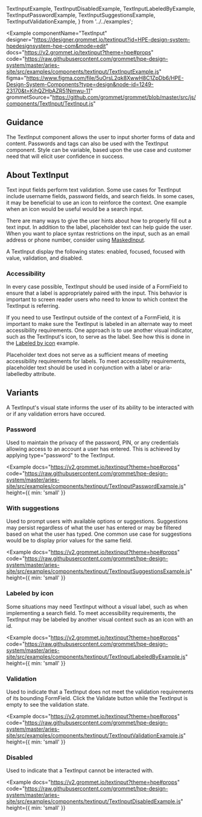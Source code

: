   TextInputExample,
  TextInputDisabledExample,
  TextInputLabeledByExample,
  TextInputPasswordExample,
  TextInputSuggestionsExample,
  TextInputValidationExample,
} from '../../examples';

<Example
  componentName="TextInput"
  designer="https://designer.grommet.io/textinput?id=HPE-design-system-hpedesignsystem-hpe-com&mode=edit"
  docs="https://v2.grommet.io/textinput?theme=hpe#props"
  code="https://raw.githubusercontent.com/grommet/hpe-design-system/master/aries-site/src/examples/components/textinput/TextInputExample.js"
  figma="https://www.figma.com/file/5uOrsL2qk8XwwH8C1ZpDb6/HPE-Design-System-Components?type=design&node-id=1249-23170&t=KjhQZHbAZR51Nmwu-11"
  grommetSource="https://github.com/grommet/grommet/blob/master/src/js/components/TextInput/TextInput.js"
>
  <TextInputExample />
</Example>

## Guidance

The TextInput component allows the user to input shorter forms of data and content. Passwords and tags can also be used with the TextInput component. Style can be variable, based upon the use case and customer need that will elicit user confidence in success.

## About TextInput

Text input fields perform text validation. Some use cases for TextInput include username fields, password fields, and search fields. In some cases, it may be beneficial to use an icon to reinforce the context. One example when an icon would be useful would be a search input.

There are many ways to give the user hints about how to properly fill out a text input. In addition to the label, placeholder text can help guide the user. When you want to place syntax restrictions on the input, such as an email address or phone number, consider using [MaskedInput](/components/maskedinput).

A TextInput display the following states: enabled, focused, focused with value, validation, and disabled.

### Accessibility

In every case possible, TextInput should be used inside of a FormField to ensure that a label is appropriately paired with the input. This behavior is important to screen reader users who need to know to which context the TextInput is referring.

If you need to use TextInput outside of the context of a FormField, it is important to make sure the TextInput is labeled in an alternate way to meet accessibility requirements. One approach is to use another visual indicator, such as the TextInput's icon, to serve as the label. See how this is done in the [Labeled by icon](#labeled-by-icon) example.

Placeholder text does not serve as a sufficient means of meeting accessibility requirements for labels. To meet accessbility requirements, placeholder text should be used in conjunction with a label or aria-labelledby attribute.

## Variants

A TextInput's visual state informs the user of its ability to be interacted with or if any validation errors have occured.

### Password

Used to maintain the privacy of the password, PIN, or any credentials allowing access to an account a user has entered. This is achieved by applying type="password" to the TextInput.

<Example
  docs="https://v2.grommet.io/textinput?theme=hpe#props"
  code="https://raw.githubusercontent.com/grommet/hpe-design-system/master/aries-site/src/examples/components/textinput/TextInputPasswordExample.js"
  height={{ min: 'small' }}
>
  <TextInputPasswordExample />
</Example>

### With suggestions

Used to prompt users with available options or suggestions. Suggestions may persist regardless of what the user has entered or may be filtered based on what the user has typed. One common use case for suggestions would be to display prior values for the same field.

<Example
  docs="https://v2.grommet.io/textinput?theme=hpe#props"
  code="https://raw.githubusercontent.com/grommet/hpe-design-system/master/aries-site/src/examples/components/textinput/TextInputSuggestionsExample.js"
  height={{ min: 'small' }}
>
  <TextInputSuggestionsExample />
</Example>

### Labeled by icon

Some situations may need TextInput without a visual label, such as when implementing a search field. To meet accessibility requirements, the TextInput may be labeled by another visual context such as an icon with an id.

<Example
  docs="https://v2.grommet.io/textinput?theme=hpe#props"
  code="https://raw.githubusercontent.com/grommet/hpe-design-system/master/aries-site/src/examples/components/textinput/TextInputLabeledByExample.js"
  height={{ min: 'small' }}
>
  <TextInputLabeledByExample />
</Example>

### Validation

Used to indicate that a TextInput does not meet the validation requirements of its bounding FormField. Click the Validate button while the TextInput is empty to see the validation state.

<Example
  docs="https://v2.grommet.io/textinput?theme=hpe#props"
  code="https://raw.githubusercontent.com/grommet/hpe-design-system/master/aries-site/src/examples/components/textinput/TextInputValidationExample.js"
  height={{ min: 'small' }}
>
  <TextInputValidationExample />
</Example>

### Disabled

Used to indicate that a TextInput cannot be interacted with.

<Example
  docs="https://v2.grommet.io/textinput?theme=hpe#props"
  code="https://raw.githubusercontent.com/grommet/hpe-design-system/master/aries-site/src/examples/components/textinput/TextInputDisabledExample.js"
  height={{ min: 'small' }}
>
  <TextInputDisabledExample />
</Example>

